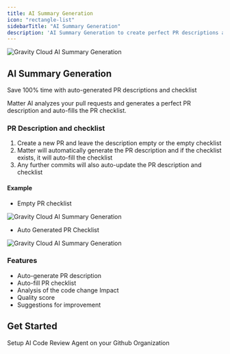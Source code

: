 ```yaml
---
title: AI Summary Generation
icon: "rectangle-list"
sidebarTitle: "AI Summary Generation"
description: 'AI Summary Generation to create perfect PR descriptions and auto-fill the PR checklist'
---
```


<Frame>
<img
  className="block"
  src="https://res.cloudinary.com/dor5uewzz/image/upload/v1741247596/ai-generated-summary_jyspue.png"
  alt="Gravity Cloud AI Summary Generation"
  />
</Frame>

## AI Summary Generation

<Note>Save 100% time with auto-generated PR descriptions and checklist</Note>

Matter AI analyzes your pull requests and generates a perfect PR description and auto-fills the PR checklist.

### PR Description and checklist

1. Create a new PR and leave the description empty or the empty checklist
2. Matter will automatically generate the PR description and if the checklist exists, it will auto-fill the checklist
3. Any further commits will also auto-update the PR description and checklist

#### Example

- Empty PR checklist

<Frame>
  <img
    src="/images/summary/matter-ai-summary-1.png"
    alt="Gravity Cloud AI Summary Generation"
  />
</Frame>

- Auto Generated PR Checklist

<Frame>
  <img
    src="/images/summary/matter-ai-summary-2.png"
    alt="Gravity Cloud AI Summary Generation"
  />
</Frame>

### Features

- Auto-generate PR description
- Auto-fill PR checklist
- Analysis of the code change Impact
- Quality score
- Suggestions for improvement

## Get Started

<CardGroup cols={2}>
  <Card
    title="Setup AI Code Review Agent"
    icon="github"
    href="/quickstart-ai-code-review-agent"
  >
    Setup AI Code Review Agent on your Github Organization
  </Card>
</CardGroup>
